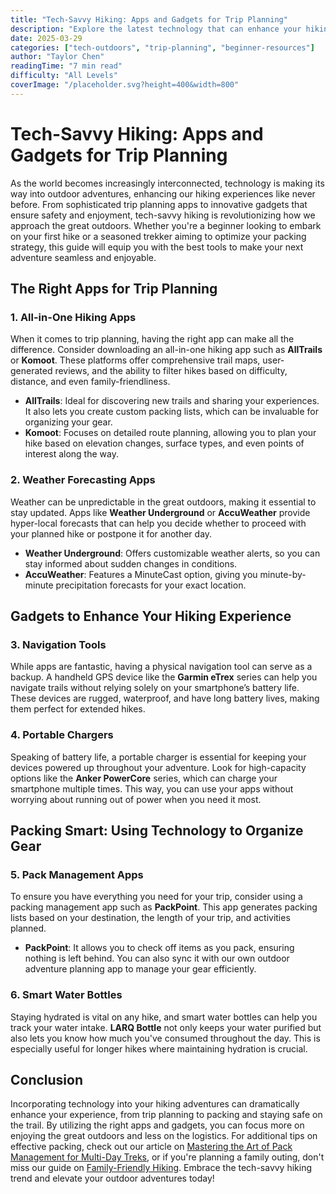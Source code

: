 ```yaml
---
title: "Tech-Savvy Hiking: Apps and Gadgets for Trip Planning"
description: "Explore the latest technology that can enhance your hiking experience, from trip planning apps to gadgets that ensure safety and enjoyment."
date: 2025-03-29
categories: ["tech-outdoors", "trip-planning", "beginner-resources"]
author: "Taylor Chen"
readingTime: "7 min read"
difficulty: "All Levels"
coverImage: "/placeholder.svg?height=400&width=800"
---
```


# Tech-Savvy Hiking: Apps and Gadgets for Trip Planning

As the world becomes increasingly interconnected, technology is making its way into outdoor adventures, enhancing our hiking experiences like never before. From sophisticated trip planning apps to innovative gadgets that ensure safety and enjoyment, tech-savvy hiking is revolutionizing how we approach the great outdoors. Whether you're a beginner looking to embark on your first hike or a seasoned trekker aiming to optimize your packing strategy, this guide will equip you with the best tools to make your next adventure seamless and enjoyable.

## The Right Apps for Trip Planning

### 1. **All-in-One Hiking Apps**

When it comes to trip planning, having the right app can make all the difference. Consider downloading an all-in-one hiking app such as **AllTrails** or **Komoot**. These platforms offer comprehensive trail maps, user-generated reviews, and the ability to filter hikes based on difficulty, distance, and even family-friendliness. 

- **AllTrails**: Ideal for discovering new trails and sharing your experiences. It also lets you create custom packing lists, which can be invaluable for organizing your gear.
- **Komoot**: Focuses on detailed route planning, allowing you to plan your hike based on elevation changes, surface types, and even points of interest along the way.

### 2. **Weather Forecasting Apps**

Weather can be unpredictable in the great outdoors, making it essential to stay updated. Apps like **Weather Underground** or **AccuWeather** provide hyper-local forecasts that can help you decide whether to proceed with your planned hike or postpone it for another day.

- **Weather Underground**: Offers customizable weather alerts, so you can stay informed about sudden changes in conditions.
- **AccuWeather**: Features a MinuteCast option, giving you minute-by-minute precipitation forecasts for your exact location.

## Gadgets to Enhance Your Hiking Experience

### 3. **Navigation Tools**

While apps are fantastic, having a physical navigation tool can serve as a backup. A handheld GPS device like the **Garmin eTrex** series can help you navigate trails without relying solely on your smartphone’s battery life. These devices are rugged, waterproof, and have long battery lives, making them perfect for extended hikes.

### 4. **Portable Chargers**

Speaking of battery life, a portable charger is essential for keeping your devices powered up throughout your adventure. Look for high-capacity options like the **Anker PowerCore** series, which can charge your smartphone multiple times. This way, you can use your apps without worrying about running out of power when you need it most.

## Packing Smart: Using Technology to Organize Gear

### 5. **Pack Management Apps**

To ensure you have everything you need for your trip, consider using a packing management app such as **PackPoint**. This app generates packing lists based on your destination, the length of your trip, and activities planned. 

- **PackPoint**: It allows you to check off items as you pack, ensuring nothing is left behind. You can also sync it with our own outdoor adventure planning app to manage your gear efficiently.

### 6. **Smart Water Bottles**

Staying hydrated is vital on any hike, and smart water bottles can help you track your water intake. **LARQ Bottle** not only keeps your water purified but also lets you know how much you've consumed throughout the day. This is especially useful for longer hikes where maintaining hydration is crucial.

## Conclusion

Incorporating technology into your hiking adventures can dramatically enhance your experience, from trip planning to packing and staying safe on the trail. By utilizing the right apps and gadgets, you can focus more on enjoying the great outdoors and less on the logistics. For additional tips on effective packing, check out our article on [Mastering the Art of Pack Management for Multi-Day Treks](#), or if you're planning a family outing, don't miss our guide on [Family-Friendly Hiking](#). Embrace the tech-savvy hiking trend and elevate your outdoor adventures today!